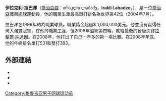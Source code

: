 '''伊拉克利·拉巴澤'''（[[喬治亞語|喬治亞語]]：ირაკლი ლაბაძე，'''Irakli Labadze'''，{{bd|1981年|6月9日}}），是一位[[喬治亞|喬治亞]]職業[[網球|網球]]運動員，他的職業生涯最高單打排名為世界第42位（2004年7月）。

拉巴澤在1998年轉為職業球員，職業獎金超過$ 1,000,000美元。他並沒有贏得任何大滿貫冠軍，在他的職業生涯，但2006年溫網第四輪，敗給最後的晉級決賽[[拉斐爾·納達爾|拉斐爾·納達爾]]。在2008年，他打出了自己一年多的第一場比賽。在2008年年底，他的年終排名單打531和雙打383。

==外部連結==
* {{ATP|id=L439}}
* {{ITF Profile|伊拉克利·拉巴澤|30016193}}
* {{DavisCupplayerlink|id=30016193}}

{{DEFAULTSORT:Labadze, Irakli}}
[[Category:格鲁吉亚男子网球运动员|Category:格鲁吉亚男子网球运动员]]